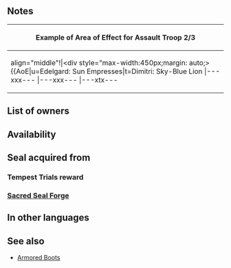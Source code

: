 {{Passive
|type=C
|name=Assault Troop
|exclusive=0
|canUseWeapon={{WeaponList|Melee}}
|canUseMove={{MoveList|All}}
|properties=random_inherit_base,random_owner
|1name=Assault Troop 1
|1tagid=SID_一斉突撃1
|1cost=60
|1effect=At start of turn, if any foe is in cardinal directions of unit, grants【Charge】to unit for 1 turn.<br><br>【Charge】<br>Unit can move up to 3 spaces in any cardinal direction. (Cannot move through foes, terrain that blocks movement, or effects of skills like Obstruct. Granted movement treated as Warp movement.)
|1required=-
|1promotionRarity=4
|1promotionTier=1
|2name=Assault Troop 2
|2tagid=SID_一斉突撃2
|2cost=120
|2effect=At start of turn, if any foe is within 3 columns or 3 rows centered on unit, grants【Charge】to unit for 1 turn.<br><br>【Charge】<br>Unit can move up to 3 spaces in any cardinal direction. (Cannot move through foes, terrain that blocks movement, or effects of skills like Obstruct. Granted movement treated as Warp movement.)
|2promotionRarity=5
|2promotionTier=1
|3name=Assault Troop 3
|3tagid=SID_一斉突撃3
|3cost=240
|3effect=At start of turn, if unit's HP = 100% or any foe is within 3 columns or 3 rows centered on unit, grants【Charge】to unit for 1 turn.<br><br>【Charge】<br>Unit can move up to 3 spaces in any cardinal direction. (Cannot move through foes, terrain that blocks movement, or effects of skills like Obstruct. Granted movement treated as Warp movement.)
}}
==Notes==
{{CardinalDirections}}
{{Start of turn HP notes}}
{{Charge}}
{|class="wikitable default mw-collapsible" 
!align="middle"|Example of Area of Effect for Assault Troop 2/3
|-
|align="middle"!|<div style="max-width:450px;margin: auto;>{{AoE|u=Edelgard: Sun Empresses|t=Dimitri: Sky-Blue Lion
|---xxx---
|---xxx---
|---xtx---
|xxxxxxxxx
|xxxxuxxxx
|xxxxxxxxx
|---xxx---
|---xxx---
|---xxx---
}}</div>
|}
==List of owners==
{{Skill Hero List}}
==Availability==
{{PassiveFocusList}}
{{PassiveDistributionList}}
{{PassiveCombatManualList}}
==Seal acquired from==
===Tempest Trials reward===
{{Tempest Trials seal reward}}
===[[Sacred Seal Forge]]===
{{SealCosts
|seals=Assault Troop 1;Assault Troop 2;Assault Troop 3
|badgeColor=Verdant
|costs1=20;100;40
|costs2=60;200;50
|costs3=400;1000;100
}}
==In other languages==
{{OtherLanguages
|japanese=一斉突撃
|german=Angriffstrupp
|spanishEU=Asalto
|spanishLA=Asalto
|french=Assaut simult.
|italian=Truppa assalto
|chineseTW=一齊突擊
|portuguese=Tropa ofensiva
}}
==See also==
{{See also skills|cond=Description LIKE '%【Charge】%'|columns=3}}
* [[Armored Boots]]
{{Passives Navbox|C}}
{{Seals Navbox}}